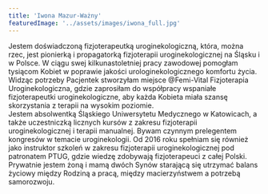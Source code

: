 ```yaml
---
title: 'Iwona Mazur-Ważny'
featuredImage: '../assets/images/iwona_full.jpg'
---
```


Jestem doświadczoną fizjoterapeutką uroginekologiczną, która, można rzec, jest pionierką i propagatorką fizjoterapii uroginekologicznej na Śląsku i w Polsce. W ciągu swej kilkunastoletniej pracy zawodowej pomogłam tysiącom Kobiet w poprawie jakości urologinekologicznego komfortu życia.
Widząc potrzeby Pacjentek stworzyłam miejsce @Femi-Vital Fizjoterapia Uroginekologiczna, gdzie zaprosiłam do współpracy wspaniałe fizjoterapeutki uroginekologiczne, aby każda Kobieta miała szansę skorzystania z terapii na wysokim poziomie. <br />
Jestem absolwentką Śląskiego Uniwersytetu Medycznego w Katowicach, a także uczestniczką licznych kursów z zakresu fizjoterapii uroginekologicznej i terapii manualnej. Bywam czynnym prelegentem kongresów w temacie uroginekologii. Od 2016 roku spełniam się również jako instruktor szkoleń w zakresu fizjoterapii uroginekologicznej pod patronatem PTUG, gdzie wiedzę zdobywają fizjoterapeuci z całej Polski. <br />
Prywatnie jestem żoną i mamą dwóch Synów starającą się utrzymać balans życiowy między Rodziną a pracą, między macierzyństwem a potrzebą samorozwoju.

